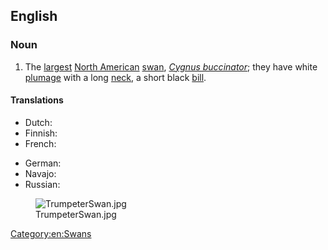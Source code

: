 ==English==

===Noun===
{{wikipedia}}
{{en-noun}}

# The [[largest]] [[North American]] [[swan]], ''[[Cygnus buccinator]]''; they have white [[plumage]] with a long [[neck]], a short black [[bill]].

====Translations====
{{trans-top|''Cygnus buccinator''}}
* Dutch: {{t|nl|trompetzwaan|f}}
* Finnish: {{t+|fi|trumpettijoutsen}}
* French: {{t|fr|cygne trompette|m}}
{{trans-mid}}
* German: {{t|de|Trompeterschwan}}
* Navajo: {{t|nv|dééłgaitsoh}}
* Russian: {{t+|ru|ле́бедь-труба́ч|m}}
{{trans-bottom}}

[[Image:TrumpeterSwan.jpg|thumb]]

[[Category:en:Swans]]
